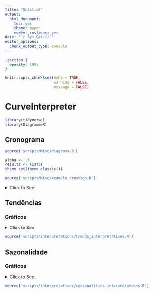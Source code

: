 ```yaml
---
title: "Untitled"
output: 
  html_document: 
    toc: yes
    theme: paper
    number_sections: yes
date: "`r Sys.Date()`"
editor_options: 
  chunk_output_type: console
---
```


```css
.section {
  opacity: 100;
}
```

```r
knitr::opts_chunk$set(echo = TRUE,
                      warning = FALSE,
                      message = FALSE)
```

# CurveInterpreter {.tabset .tabset-fade .tabset-pills}

```r
library(tidyverse)
library(DiagrammeR)
```

## Cronograma

```r
source('scripts/Misc/diagrama.R')
```

```r
alpha <- .5
results <- list()
theme_set(theme_classic())

source('scripts/Misc/example_creation.R')
```

<details>
  <summary>Click to See</summary>
```r
source('scripts/IntervalMainPlot.R')
```
</details>

## Tendências

### Gráficos
<details>
  <summary>Click to See</summary>
```r
source('scripts/tests/trends_test.R')
```
</details>

```r
source('scripts/interpretations/trends_interpretations.R')
```

## Sazonalidade

### Gráficos

<details>
  <summary>Click to See</summary>
```r
source('scripts/tests/seasonalities_test.R')
```
</details> 

```r
source('scripts/interpretations/seasonalities_interpretations.R')
```
